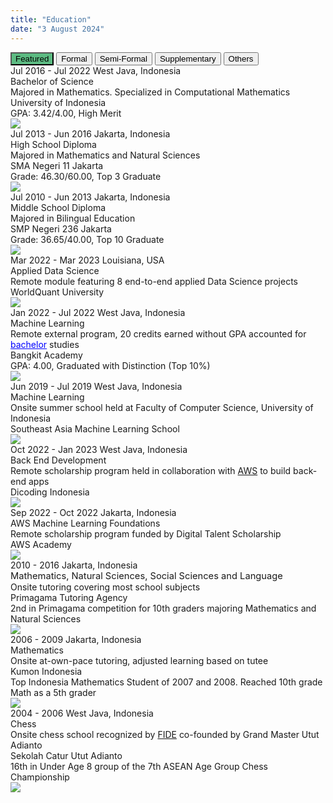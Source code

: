 ---
title: "Education"
date: "3 August 2024"
---

```{=html}
<!-- Education Tabs -->
<div class="tab">
  <button class="tablinks" onclick="openEdu(event, 'featrd')" id="defaultOpen" style="background-color: #5cbb82">Featured</button>
  <button class="tablinks" onclick="openEdu(event, 'formal')" id="formalTab">Formal</button>
  <button class="tablinks" onclick="openEdu(event, 'smifrm')">Semi-Formal</button>
  <button class="tablinks" onclick="openEdu(event, 'suplem')">Supplementary</button>
  <button class="tablinks" onclick="openEdu(event, 'others')">Others</button>
</div>

<!-- Featured Achievements -->
<div id="featrd" class="tabcontent"></div>

<!-- Formal Education -->
<div id="formal" class="tabcontent" type="Formal">
  <div class="education-card" id="bachelor" featured="true" feature-order="1">
    <div class="education-header">
      <span class="education-daterange">Jul 2016 - Jul 2022</span>
      <span class="education-location">West Java, Indonesia</span>
    </div>
    <div class="education-degree">Bachelor of Science</div>
    <div class="education-specialization">Majored in Mathematics. Specialized in Computational Mathematics</div>
    <div class="education-institution">University of Indonesia</div>
    <div class="education-gpa">GPA: 3.42/4.00, High Merit</div>
    <img class="education-logo" src="../images/University_of_Indonesia.png">
  </div>

  <div class="education-card">
    <div class="education-header">
      <span class="education-daterange">Jul 2013 - Jun 2016</span>
      <span class="education-location">Jakarta, Indonesia</span>
    </div>
    <div class="education-degree">High School Diploma</div>
    <div class="education-specialization">Majored in Mathematics and Natural Sciences</div>
    <div class="education-institution">SMA Negeri 11 Jakarta</div>
    <div class="education-gpa">Grade: 46.30/60.00, Top 3 Graduate</div>
    <img class="education-logo" src="https://upload.wikimedia.org/wikipedia/id/3/33/Logo_11Jakarta.png">
  </div>

  <div class="education-card">
    <div class="education-header">
      <span class="education-daterange">Jul 2010 - Jun 2013</span>
      <span class="education-location">Jakarta, Indonesia</span>
    </div>
    <div class="education-degree">Middle School Diploma</div>
    <div class="education-specialization">Majored in Bilingual Education</div>
    <div class="education-institution">SMP Negeri 236 Jakarta</div>
    <div class="education-gpa">Grade: 36.65/40.00, Top 10 Graduate</div>
    <img class="education-logo" src="../images/SMPN_236_Jakarta.png">
  </div>
</div>

<!-- Semi-Formal Education -->
<div id="smifrm" class="tabcontent" type="Semi-Formal">
  <div class="education-card" featured="true" feature-order="2">
    <div class="education-header">
      <span class="education-daterange">Mar 2022 - Mar 2023</span>
      <span class="education-location">Louisiana, USA</span>
    </div>
    <div class="education-concentration">Applied Data Science</div>
    <div class="education-detail">Remote module featuring 8 end-to-end applied Data Science projects</div>
    <div class="education-institution">WorldQuant University</div>
    <img class="education-logo" src="https://encrypted-tbn0.gstatic.com/images?q=tbn:ANd9GcTY1Gx3ClcyzzH0nKzdNyidO7ijjbx6oT2HHQ&s" style="top:12px">
  </div>

  <div class="education-card" featured="true" feature-order="3">
    <div class="education-header">
      <span class="education-daterange">Jan 2022 - Jul 2022</span>
      <span class="education-location">West Java, Indonesia</span>
    </div>
    <div class="education-concentration">Machine Learning</div>
    <div class="education-detail">Remote external program, 20 credits earned without GPA accounted for <a href="javascript:void(0)" onclick="switchToFormalTab('bachelor')" style="color:blue">bachelor</a> studies</div>
    <div class="education-institution">Bangkit Academy</div>
    <div class="education-gpa">GPA: 4.00, Graduated with Distinction (Top 10%)</div>
    <img class="education-logo" src="../images/Bangkit.png">
  </div>

  <div class="education-card" featured="true" feature-order="5">
    <div class="education-header">
      <span class="education-daterange">Jun 2019 - Jul 2019</span>
      <span class="education-location">West Java, Indonesia</span>
    </div>
    <div class="education-concentration">Machine Learning</div>
    <div class="education-detail">Onsite summer school held at Faculty of Computer Science, University of Indonesia</div>
    <div class="education-institution">Southeast Asia Machine Learning School</div>
    <img class="education-logo" src="../images/SEAMLS.jpg" style="top:12px">
  </div>
</div>

<!-- Supplementary Education -->
<div id="suplem" class="tabcontent" type="Supplementary">
  <div class="education-card">
    <div class="education-header">
      <span class="education-daterange">Oct 2022 - Jan 2023</span>
      <span class="education-location">West Java, Indonesia</span>
    </div>
    <div class="education-concentration">Back End Development</div>
    <div class="education-detail">Remote scholarship program held in collaboration with <span title="Amazon Web Services"><u style="cursor:help">AWS</u></span> to build back-end apps</div>
    <div class="education-institution">Dicoding Indonesia</div>
    <img class="education-logo" src="https://dicoding-web-img.sgp1.digitaloceanspaces.com/original/jobs/dos:company_logo_dicoding_indonesia_050423140704.jpg" style="top:12px">
  </div>

  <div class="education-card" featured="true" feature-order="4">
    <div class="education-header">
      <span class="education-daterange">Sep 2022 - Oct 2022</span>
      <span class="education-location">Jakarta, Indonesia</span>
    </div>
    <div class="education-concentration">AWS Machine Learning Foundations</div>
    <div class="education-detail">Remote scholarship program funded by Digital Talent Scholarship</div>
    <div class="education-institution">AWS Academy</div>
    <img class="education-logo" src="../images/AWS_Academy.png" style="top:12px">
  </div>

  <div class="education-card">
    <div class="education-header">
      <span class="education-daterange">2010 - 2016</span>
      <span class="education-location">Jakarta, Indonesia</span>
    </div>
    <div class="education-concentration" style="font-size:1.05em">Mathematics, Natural Sciences, Social Sciences and Language</div>
    <div class="education-detail">Onsite tutoring covering most school subjects</div>
    <div class="education-institution">Primagama Tutoring Agency</div>
    <div class="education-gpa">2nd in Primagama competition for 10th graders majoring Mathematics and Natural Sciences</div>
    <img class="education-logo" src="../images/Primagama.png">
  </div>

  <div class="education-card">
    <div class="education-header">
      <span class="education-daterange">2006 - 2009</span>
      <span class="education-location">Jakarta, Indonesia</span>
    </div>
    <div class="education-concentration">Mathematics</div>
    <div class="education-detail">Onsite at-own-pace tutoring, adjusted learning based on tutee</div>
    <div class="education-institution">Kumon Indonesia</div>
    <div class="education-gpa">Top Indonesia Mathematics Student of 2007 and 2008. Reached 10th grade Math as a 5th grader</div>
    <img class="education-logo" src="https://i0.wp.com/franchiselab.com/wp-content/uploads/2024/03/Kumon-Logo-.png?fit=250%2C250&ssl=1" style="top:6px">
  </div>
</div>

<!-- Other Education -->
<div id="others" class="tabcontent" type="Other">
  <div class="education-card">
    <div class="education-header">
      <span class="education-daterange">2004 - 2006</span>
      <span class="education-location">West Java, Indonesia</span>
    </div>
    <div class="education-concentration">Chess</div>
    <div class="education-detail">Onsite chess school recognized by <span title="Fédération Internationale des Échecs"><u style="cursor:help">FIDE</u></span> co-founded by Grand Master Utut Adianto</div>
    <div class="education-institution">Sekolah Catur Utut Adianto</div>
    <div class="education-gpa">16th in Under Age 8 group of the 7th ASEAN Age Group Chess Championship</div>
    <img class="education-logo" src="https://encrypted-tbn0.gstatic.com/images?q=tbn:ANd9GcRCmBy1ycYtpwvxJZD_mSqAdxdgKBkxRRXWvg&s">
  </div>
</div>

<script>
  document.addEventListener("DOMContentLoaded", function() {
    // Get featured tab to populate
    const featuredTab = document.getElementById('featrd');
    
    // Select all tabcontent divs
    const tabContents = document.querySelectorAll('.tabcontent');

    // Collect all featured cards from all tab contents
    const allFeaturedCards = [];

    tabContents.forEach(content => {
      // Select cards that should be featured within each tabcontent
      const featuredCards = Array.from(content.querySelectorAll('.education-card[featured="true"]'));
      allFeaturedCards.push(...featuredCards);
    });

    // Sort all featured cards based on the feature-order attribute
    allFeaturedCards.sort((a, b) => {
      return parseInt(a.getAttribute('feature-order')) - parseInt(b.getAttribute('feature-order'));
    });

    allFeaturedCards.forEach(card => {
      // Clone each featured card
      const clone = card.cloneNode(true);
      
      // Edit data in card
      if(card.hasAttribute('id')) {
        clone.removeAttribute('id');
      } 
      clone.style.backgroundColor = '#5cbb82';
      clone.style.paddingBottom = '38px';

      // Add type to card
      const sourceDiv = document.createElement('div');
      sourceDiv.className = 'education-source';
      sourceDiv.textContent = `${card.parentElement.getAttribute('type')}`;
      clone.appendChild(sourceDiv);

      // Append clone to the featured tab
      featuredTab.appendChild(clone);
    });

    // Open featured tab
    document.getElementById("defaultOpen").click();
  });

  function openEdu(event, eduCat) {
    var idx, tabcontent, tablinks;

    tabcontent = document.getElementsByClassName("tabcontent");
    for (idx = 0; idx < tabcontent.length; idx++) {
      tabcontent[idx].style.display = 'none';
    }

    tablinks = document.getElementsByClassName("tablinks");
    for (idx = 0; idx < tablinks.length; idx++) {
      tablinks[idx].className = tablinks[idx].className.replace(' active', '');
    }

    document.getElementById(eduCat).style.display = "block";
    event.currentTarget.className += ' active';

    // Reset the animation
    resetAnimation(eduCat);
  }

  function resetAnimation(eduCat) {
    const cards = document.querySelectorAll(`#${eduCat} .education-card`);
    let delay = 0;

    const observer = new IntersectionObserver(entries => {
      entries.forEach(entry => {
        if (entry.isIntersecting) {
          entry.target.style.animationDelay = `${delay}s`;
          entry.target.classList.add('visible');
          delay += 0.5; // Increment delay for the next card
          observer.unobserve(entry.target); // Stop observing once it has been animated
        } else {
          delay = 0; // Reset delay for non-visible cards
        }
      });
    }, {
      threshold: 0.1
    });

    cards.forEach(card => {
      card.classList.remove('visible');
      observer.observe(card);
    });
  }

  function switchToFormalTab(eduCard) {
    document.getElementById("formalTab").click();
    
    var targetCard = document.getElementById(eduCard);
    targetCard.scrollIntoView({behavior: "smooth", block: "center"});
    
    // Delay for 0.75 seconds before adding highlight
    setTimeout(function() {
      // Highlight the card for 2 seconds
      targetCard.classList.add("highlight");
      setTimeout(function() {
        targetCard.classList.remove("highlight");
      }, 2000);
    }, 750);
  }
</script>
```